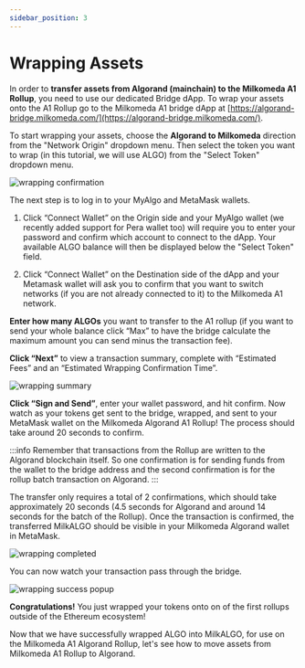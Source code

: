 ```yaml
---
sidebar_position: 3
---
```



# Wrapping Assets

In order to **transfer assets from Algorand (mainchain) to the Milkomeda A1 Rollup**, you need to use our dedicated Bridge dApp. To wrap your assets onto the A1 Rollup go to the Milkomeda A1 bridge dApp at [https://algorand-bridge.milkomeda.com/](https://algorand-bridge.milkomeda.com/).

To start wrapping your assets, choose the **Algorand to Milkomeda** direction from the "Network Origin" dropdown menu. Then select the token you want to wrap (in this tutorial, we will use ALGO) from the "Select Token" dropdown menu.

<img src={dappselectorigin} className="img-full" alt="wrapping confirmation" />

The next step is to log in to your MyAlgo and MetaMask wallets.

1. Click “Connect Wallet” on the Origin side and your MyAlgo wallet (we recently added support for Pera wallet too) will require you to enter your password and confirm which account to connect to the dApp. Your available ALGO balance will then be displayed below the "Select Token" field.

2. Click “Connect Wallet” on the Destination side of the dApp and your Metamask wallet will ask you to confirm that you want to switch networks (if you are not already connected to it) to the Milkomeda A1 network.

**Enter how many ALGOs** you want to transfer to the A1 rollup (if you want to send your whole balance click “Max” to have the bridge calculate the maximum amount you can send minus the transaction fee).

**Click “Next”** to view a transaction summary, complete with “Estimated Fees” and an “Estimated Wrapping Confirmation Time”.

<img src={wrappingsummary} className="img-full" alt="wrapping summary" />

**Click “Sign and Send”**, enter your wallet password, and hit confirm. Now watch as your tokens get sent to the bridge, wrapped, and sent to your MetaMask wallet on the Milkomeda Algorand A1 Rollup! The process should take around 20 seconds to confirm.

:::info
Remember that transactions from the Rollup are written to the Algorand blockchain itself. So one confirmation is for sending funds from the wallet to the bridge address and the second confirmation is for the rollup batch transaction on Algorand.
:::

The transfer only requires a total of 2 confirmations, which should take approximately 20 seconds (4.5 seconds for Algorand and around 14 seconds for the batch of the Rollup). Once the transaction is confirmed, the transferred MilkALGO should be visible in your Milkomeda Algorand wallet in MetaMask.

<img src={wrappingcompleted} className="img-full" alt="wrapping completed" />

You can now watch your transaction pass through the bridge.

<img src={wrapsuccess} className="img-full" alt="wrapping success popup" />

**Congratulations!** You just wrapped your tokens onto on of the first rollups outside of the Ethereum ecosystem!

Now that we have successfully wrapped ALGO into MilkALGO, for use on the Milkomeda A1 Algorand Rollup, let's see how to move assets from Milkomeda A1 Rollup to Algorand.
